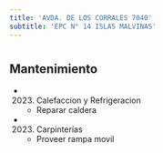 ```yaml
---
title: 'AVDA. DE LOS CORRALES 7040'
subtitle: 'EPC N° 14 ISLAS MALVINAS'
---
```


#


## Mantenimiento

*  (2023) Calefaccion y Refrigeracion 
    + Reparar caldera

*  (2023) Carpinterías 
    + Proveer rampa movil



